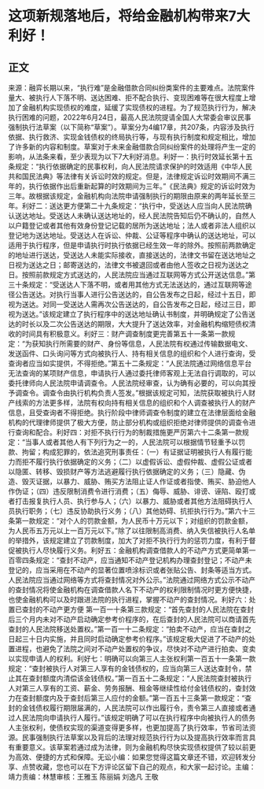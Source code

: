 # 这项新规落地后，将给金融机构带来7大利好！
## 正文
来源：融弈长期以来，“执行难”是金融借款合同纠纷类案件的主要难点。法院案件量大、被执行人下落不明、送达困难、拒不配合执行、变现困难等在很大程度上增加了金融机构实现债权的难度，延缓了实现债权的进程。为了规范执行行为，解决执行困难的问题，2022年6月24日，最高人民法院提请全国人大常委会审议民事强制执行法草案（以下简称“草案”）。草案分为4编17章，共207条，内容涉及执行依据、执行救济、实现金钱债权的终局执行等，与现有执行制度和规定相比，增加了许多新的内容和制度。草案对于未来金融借款合同纠纷案件的处理将产生一定的影响，从法条来看，至少表现为以下7大利好消息。利好一：执行时效延长第十五条规定：“执行依据确定的民事权利，向人民法院请求保护的时效适用《中华人民共和国民法典》等法律有关诉讼时效的规定。但是，法律规定诉讼时效期间不满三年的，执行依据作出后重新起算的时效期间为三年。”《民法典》规定的诉讼时效为三年。故根据该规定，金融机构向法院申请强制执行的期限由原来的两年延长至三年。利好二：送达更方便第二十九条规定：“执行中，受送达人应当向人民法院确认送达地址。受送达人未确认送达地址的，经人民法院告知后仍不确认的，自然人以户籍登记或者其他有效身份登记记载的居所为送达地址；法人或者非法人组织以登记地为送达地址。受送达人在诉讼、仲裁、公证等程序中确认的送达地址，可以适用于执行程序，但是申请执行时执行依据已经生效一年的除外。按照前两款确定的地址进行送达，受送达人未能实际接收，直接送达的，法律文书留在送达地址之日视为送达之日；邮寄送达的，法律文书被退回或者由他人签收之日视为送达之日。按照前款规定方式送达的，人民法院应当通过互联网等方式公开送达信息。”第三十条规定：“受送达人下落不明，或者用其他方式无法送达的，通过互联网等途径公告送达。对执行当事人进行公告送达的，自公告发布之日起，经过十五日，即视为送达。对同一受送达人需再次公告送达的，自公告发布之日起，经过三日，即视为送达。”该规定建立了执行程序中的送达地址确认书制度，并明确规定了公告送达的时长以及二次公告送达的期限，大大提升了送达效率，对金融机构缩短债权清收的时间具有积极意义。利好三：财产调查制度更完善第五十一条第一款规定：“为获知执行所需要的财产、身份等信息，人民法院有权通过传输数据电文、发送函件、口头询问等方式向被执行人、持有相关信息的组织和个人进行查询，受查询者应当如实提供，不得拒绝。”第五十二条规定：“人民法院通过网络信息平台无法查询的某项财产信息，申请执行人通过委托律师客观上无法自行调取的，可以委托律师向人民法院申请调查令。人民法院经审查，认为确有必要的，可以向其授予调查令。调查令由执行机构负责人签发。”根据该规定可知，法院获取被执行人财产线索的方法更多样，法院有权向持有相关信息的组织和个人调查被执行人的财产信息，且受查询者不得拒绝。执行阶段中律师调查令制度的建立在法律层面给金融机构的代理律师提供了极大方便，防止部分机构或组织拒绝对律师提供的调查令进行查询和配合。利好四：对拒不执行行为的制裁措施更严厉第六十二条第一款规定：“当事人或者其他人有下列行为之一的，人民法院可以根据情节轻重予以罚款、拘留；构成犯罪的，依法追究刑事责任：（一）有证据证明被执行人有履行能力而拒不履行执行依据确定的义务；（二）以虚假诉讼、虚假仲裁、虚假公证或者以隐匿、转移、毁损财产等方法逃避履行执行依据确定的义务；（三）隐藏、伪造、毁灭证据，以暴力、威胁、贿买方法阻止证人作证或者指使、贿买、胁迫他人作伪证；（四）违反限制消费令进行消费；（五）侮辱、威胁、诽谤、诬陷、殴打或者打击报复执行人员、执行参与人；（六）以暴力、威胁或者其他方法阻碍执行人员执行职务；（七）违反协助执行义务；（八）其他妨碍、抗拒执行行为。”第六十三条第一款规定：“对个人的罚款金额，为人民币十万元以下；对组织的罚款金额，为人民币五万元以上一百万元以下。”除了以往限制高消费、纳入失信被执行人名单的举措外，该规定建立了罚款制度，加大了对拒不执行行为的惩罚力度，有利于督促被执行人尽快履行义务。利好五：金融机构调查借款人的不动产方式更简单第一百零四条规定：“查封不动产，应当通知不动产登记机构办理查封登记；不动产未登记的，应当采用在不动产的显著位置喷涂标识或者张贴公告、封条等适当方式。人民法院应当通过网络等方式将查封情况对外公示。”法院通过网络方式公示不动产的查封情况将使金融机构在调查借款人名下不动产的权利限制情况时更方便快捷，也使金融机构可以及时跟进法院的执行进程，掌握不动产的查封情况。利好六：处置已查封的不动产更方便 第一百一十条第三款规定：“首先查封的人民法院在查封后三个月内未对不动产启动确定参考价程序的，在后查封的人民法院可以商请首先查封的人民法院移送处置权。”第一百一十二条规定：“拍卖不动产，应当在查封之日起三十日内实施，并且同时启动确定参考价程序。”该规定极大促进了不动产的处置进程，也避免了法院之间对不动产处置权的争议，尽快对不动产进行拍卖、变卖以实现申请人的权利。利好七：明确可以向第三人主张权利第一百五十一条第一款规定：“查封被执行人对第三人享有的金钱债权的，应当向第三人送达查封令，禁止其在查封额度内清偿该金钱债权。”第一百五十二条规定：“人民法院查封被执行人对第三人享有的工资、薪金、劳务报酬、租金等继续性给付金钱债权的，查封效力在查封额度内及于查封后第三人应付的金额。”第一百五十三条第一款规定：“查封的金钱债权履行期限届满的，人民法院可以作出履行令，责令第三人直接或者通过人民法院向申请执行人履行。”该规定明确了可以在执行程序中向被执行人的债务人主张权利，使债权实现的渠道变得更多样，也更加提高了执行效率，节省司法资源。民事强制执行法草案以及背后的法理对规范执行行为以及提高执行效率而言具有重要意义。该草案若通过成为法律，则为金融机构尽快实现债权提供了较以前更为高效、便捷的方式和保障。无讼小编：如果您觉得这篇文章还不错，欢迎转发分享、点赞收藏，您也可以在下方评论区留下自己的观点，和大家一起讨论。主编：靖力责编：林慧审核：王雅玉 陈丽娟 刘逸凡 王敬